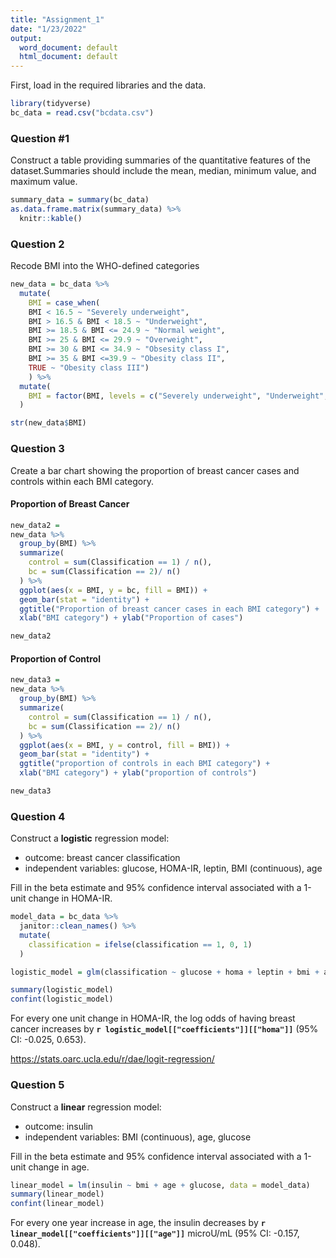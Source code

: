 ```yaml
---
title: "Assignment_1"
date: "1/23/2022"
output:
  word_document: default
  html_document: default
---
```


First, load in the required libraries and the data.
```r
library(tidyverse)
bc_data = read.csv("bcdata.csv")
```


### Question #1  
Construct a table providing summaries of the quantitative features of the dataset.Summaries should include the mean, median, minimum value, and maximum value.
```r
summary_data = summary(bc_data)
as.data.frame.matrix(summary_data) %>% 
  knitr::kable()
```


### Question 2  
Recode BMI into the WHO-defined categories
```r
new_data = bc_data %>%
  mutate(
    BMI = case_when(
    BMI < 16.5 ~ "Severely underweight",
    BMI > 16.5 & BMI < 18.5 ~ "Underweight",
    BMI >= 18.5 & BMI <= 24.9 ~ "Normal weight",      
    BMI >= 25 & BMI <= 29.9 ~ "Overweight",
    BMI >= 30 & BMI <= 34.9 ~ "Obsesity class I",
    BMI >= 35 & BMI <=39.9 ~ "Obesity class II",
    TRUE ~ "Obesity class III")
    ) %>% 
  mutate(
    BMI = factor(BMI, levels = c("Severely underweight", "Underweight", "Normal weight", "Overweight", "Obsesity class I", "Obesity class II", "Obesity class III"))
  )

str(new_data$BMI)
```


### Question 3
Create a bar chart showing the proportion of breast cancer cases and controls within each BMI category.

#### Proportion of Breast Cancer 
```r
new_data2 =
new_data %>% 
  group_by(BMI) %>% 
  summarize(
    control = sum(Classification == 1) / n(),
    bc = sum(Classification == 2)/ n()
  ) %>% 
  ggplot(aes(x = BMI, y = bc, fill = BMI)) +
  geom_bar(stat = "identity") +
  ggtitle("Proportion of breast cancer cases in each BMI category") +
  xlab("BMI category") + ylab("Proportion of cases")

new_data2
```

#### Proportion of Control
```r
new_data3 =
new_data %>% 
  group_by(BMI) %>% 
  summarize(
    control = sum(Classification == 1) / n(),
    bc = sum(Classification == 2)/ n()
  ) %>% 
  ggplot(aes(x = BMI, y = control, fill = BMI)) +
  geom_bar(stat = "identity") + 
  ggtitle("proportion of controls in each BMI category") +
  xlab("BMI category") + ylab("proportion of controls")

new_data3
```

### Question 4
Construct a **logistic** regression model:  

* outcome: breast cancer classification  
* independent variables: glucose, HOMA-IR, leptin, BMI (continuous), age  

Fill in the beta estimate and 95% confidence interval associated with a 1-unit change in HOMA-IR.
```r
model_data = bc_data %>% 
  janitor::clean_names() %>% 
  mutate(
    classification = ifelse(classification == 1, 0, 1)
  )

logistic_model = glm(classification ~ glucose + homa + leptin + bmi + age, data = model_data, family = "binomial")

summary(logistic_model)
confint(logistic_model) 
```
For every one unit change in HOMA-IR, the log odds of having breast cancer increases by **`r logistic_model[["coefficients"]][["homa"]]`** (95% CI: -0.025, 0.653).  

<https://stats.oarc.ucla.edu/r/dae/logit-regression/>

### Question 5
Construct a **linear** regression model:  

* outcome: insulin  
* independent variables: BMI (continuous), age, glucose  

Fill in the beta estimate and 95% confidence interval associated with a 1-unit change in age.
```r
linear_model = lm(insulin ~ bmi + age + glucose, data = model_data)
summary(linear_model)
confint(linear_model)
```
For every one year increase in age, the insulin decreases by **`r linear_model[["coefficients"]][["age"]]`** microU/mL (95% CI: -0.157, 0.048).
